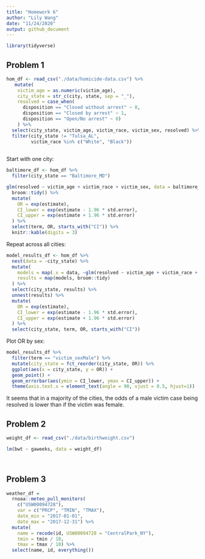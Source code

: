 ```yaml
---
title: "Homework 6"
author: "Lily Wang"
date: "11/24/2020"
output: github_document
---
```


```r
library(tidyverse)
```

## Problem 1

```r
hom_df <- read_csv("./data/homicide-data.csv") %>% 
   mutate(
    victim_age = as.numeric(victim_age),
    city_state = str_c(city, state, sep = "_"),
    resolved = case_when(
      disposition == "Closed without arrest" ~ 0,
      disposition == "Closed by arrest" ~ 1,
      disposition == "Open/No arrest" ~ 0)
    ) %>% 
  select(city_state, victim_age, victim_race, victim_sex, resolved) %>% 
  filter(city_state != "Tulsa_AL",
         victim_race %in% c("White", "Black"))
  
```

Start with one city: 

```r
baltimore_df <- hom_df %>% 
  filter(city_state == "Baltimore_MD")

glm(resolved ~ victim_age + victim_race + victim_sex, data = baltimore_df, family = binomial()) %>% 
  broom::tidy() %>% 
  mutate(
    OR = exp(estimate),
    CI_lower = exp(estimate - 1.96 * std.error),
    CI_upper = exp(estimate + 1.96 * std.error)
  ) %>% 
  select(term, OR, starts_with("CI")) %>% 
  knitr::kable(digits = 3)
```

Repeat across all cities:

```r
model_results_df <- hom_df %>% 
  nest(data = -city_state) %>% 
  mutate(
    models = map(.x = data, ~glm(resolved ~ victim_age + victim_race + victim_sex, data = .x, family = binomial())),
    results = map(models, broom::tidy)
  ) %>% 
  select(city_state, results) %>% 
  unnest(results) %>% 
  mutate(
    OR = exp(estimate),
    CI_lower = exp(estimate - 1.96 * std.error),
    CI_upper = exp(estimate + 1.96 * std.error)
  ) %>% 
  select(city_state, term, OR, starts_with("CI"))
```

Plot OR by sex:

```r
model_results_df %>% 
  filter(term == "victim_sexMale") %>% 
  mutate(city_state = fct_reorder(city_state, OR)) %>% 
  ggplot(aes(x = city_state, y = OR)) + 
  geom_point() +
  geom_errorbar(aes(ymin = CI_lower, ymax = CI_upper)) +
  theme(axis.text.x = element_text(angle = 90, vjust = 0.5, hjust=1))
```

It seems that in a majority of the cities, the odds of a male victim case being resolved is lower than if the victim was female.


## Problem 2

```r
weight_df <- read_csv("./data/birthweight.csv")

lm(bwt ~ gaweeks, data = weight_df)

  
```


## Problem 3

```r
weather_df = 
  rnoaa::meteo_pull_monitors(
    c("USW00094728"),
    var = c("PRCP", "TMIN", "TMAX"), 
    date_min = "2017-01-01",
    date_max = "2017-12-31") %>%
  mutate(
    name = recode(id, USW00094728 = "CentralPark_NY"),
    tmin = tmin / 10,
    tmax = tmax / 10) %>%
  select(name, id, everything())
```

